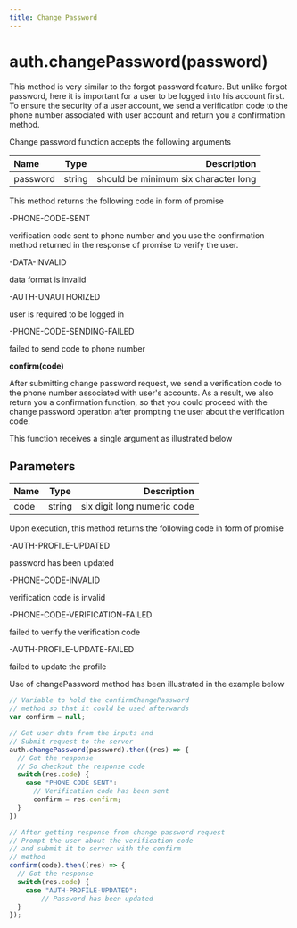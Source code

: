 ```yaml
---
title: Change Password
---
```


# auth.changePassword(password)

This method is very similar to the forgot password feature. But unlike forgot password, here it is important for a user to be logged into his account first. To ensure the security of a user account, we send a verification code to the phone number associated with user account and return you a confirmation method.

Change password function accepts the following arguments


| Name          | Type        |   Description   |
| :------------ | :---------: | ----------:     |  
| password      |    string   |   should be minimum six character long |

This method returns the following code in form of promise

-PHONE-CODE-SENT

verification code sent to phone number
and you use the confirmation method returned
in the response of promise to verify the user.

-DATA-INVALID

data format is invalid

-AUTH-UNAUTHORIZED

user is required to be logged in

-PHONE-CODE-SENDING-FAILED

failed to send code to phone number

**confirm(code)**

After submitting change password request, we send a verification code to the phone number associated with user's accounts. As a result, we also return you a confirmation function, so that you could proceed with the change password operation after prompting the user about the verification code.

This function receives a single argument as illustrated below

## Parameters

| Name       | Type |   Description |
| :------------ | :---------: | ----------: |
| code      |    string    | six digit long numeric code|

Upon execution, this method returns the following code in form of promise

-AUTH-PROFILE-UPDATED

password has been updated

-PHONE-CODE-INVALID

verification code is invalid

-PHONE-CODE-VERIFICATION-FAILED

failed to verify the verification code

-AUTH-PROFILE-UPDATE-FAILED

failed to update the profile

Use of changePassword method has been illustrated in the example below


```js
// Variable to hold the confirmChangePassword
// method so that it could be used afterwards
var confirm = null;

// Get user data from the inputs and
// Submit request to the server
auth.changePassword(password).then((res) => {
  // Got the response
  // So checkout the response code
  switch(res.code) {
    case "PHONE-CODE-SENT": 
      // Verification code has been sent
      confirm = res.confirm;
  }
})

// After getting response from change password request
// Prompt the user about the verification code
// and submit it to server with the confirm 
// method
confirm(code).then((res) => {
  // Got the response
  switch(res.code) {
    case "AUTH-PROFILE-UPDATED":
        // Password has been updated
  }
});
```